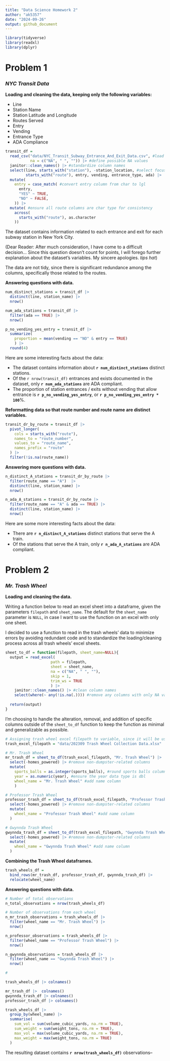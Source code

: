 ```yaml
---
title: "Data Science Homework 2"
author: "ak5357"
date: "2024-09-26"
output: github_document
---
```


```r
library(tidyverse)
library(readxl)
library(dplyr)
```

# Problem 1
### _NYC Transit Data_

**Loading and cleaning the data, keeping only the following variables:**

* Line
* Station Name
* Station Latitude and Longitude
* Routes Served
* Entry
* Vending
* Entrance Type
* ADA Compliance

```r
transit_df = 
  read_csv("data/NYC_Transit_Subway_Entrance_And_Exit_Data.csv", #load data
           na = c("NA", " ", "")) |> #define possible NA values
  janitor::clean_names() |> #standardize column names
  select(line, starts_with("station"), -station_location, #select focus columns
         starts_with("route"), entry, vending, entrance_type, ada) |> 
  mutate(
    entry = case_match( #convert entry column from char to lgl
      entry,
      "YES" ~ TRUE,
      "NO" ~ FALSE,
    )) |> 
  mutate( #ensure all route columns are char type for consistency
    across(
      starts_with("route"), as.character
    ))
```

The dataset contains information related to each entrance and exit for each subway station in New York City.

(Dear Reader: After much consideration, I have come to a difficult decision... Since this question doesn't count for points, I will forego further explanation about the dataset's variables. My sincere apologies. _tips hat_)

The data are not tidy, since there is significant redundance among the columns, specifically those related to the routes.


**Answering questions with data.**
```r
num_distinct_stations = transit_df |> 
  distinct(line, station_name) |> 
  nrow()

num_ada_stations = transit_df |> 
  filter(ada == TRUE) |> 
  nrow()

p_no_vending_yes_entry = transit_df |> 
  summarize(
    proportion = mean(vending == "NO" & entry == TRUE)
    ) |> 
  round(4)
```

Here are some interesting facts about the data:

* The dataset contains information about **`r num_distinct_stations`** distinct stations.
* Of the `r nrow(transit_df)` entrances and exists documented in the dataset, only **`r num_ada_stations`** are ADA compliant.
* The proportion of station entrances / exits without vending that allow entrance is **`r p_no_vending_yes_entry`**, or **`r p_no_vending_yes_entry * 100`**%.

**Reformatting data so that route number and route name are distinct variables.**
```r
transit_dr_by_route = transit_df |> 
  pivot_longer(
    cols = starts_with("route"),
    names_to = "route_number",
    values_to = "route_name",
    names_prefix = "route"
  ) |> 
  filter(!is.na(route_name))
```


**Answering more questions with data.**
```r
n_distinct_A_stations = transit_dr_by_route |> 
  filter(route_name == "A")  |> 
  distinct(line, station_name) |> 
  nrow()

n_ada_A_stations = transit_dr_by_route |> 
  filter(route_name == "A" & ada == TRUE) |> 
  distinct(line, station_name) |> 
  nrow()
```

Here are some more interesting facts about the data:

* There are **`r n_distinct_A_stations`** distinct stations that serve the A train.
* Of the stations that serve the A train, only **`r n_ada_A_stations`** are ADA compliant.


# Problem 2
### _Mr. Trash Wheel_

**Loading and cleaning the data.**

Writing a function below to read an excel sheet into a dataframe, given the parameters `filepath` and `sheet_name`. The default for the `sheet_name` parameter is `NULL`, in case I want to use the function on an excel with only one sheet. 

I decided to use a function to read in the trash wheels' data to minimize errors by avoiding redundant code and to standardize the loading/cleaning process across all trash wheels' excel sheets.

```r
sheet_to_df = function(filepath, sheet_name=NULL){
  output = read_excel(
                    path = filepath,
                    sheet = sheet_name,
                    na = c("NA", " ", ""),
                    skip = 1,
                    trim_ws = TRUE
                    ) |> 
    janitor::clean_names() |> #clean column names
    select(where(~ any(!is.na(.)))) #remove any columns with only NA values
  
  return(output)
}
```


I'm choosing to handle the alteration, removal, and addition of specific columns outside of the `sheet_to_df` function to keep the function as minimal and generalizable as possible.

```r
# Assigning trash wheel excel filepath to variable, since it will be used repeatedly
trash_excel_filepath = "data/202309 Trash Wheel Collection Data.xlsx"

# Mr. Trash Wheel
mr_trash_df = sheet_to_df(trash_excel_filepath, "Mr. Trash Wheel") |>
  select(-homes_powered) |> #remove non-dumpster-related columns
  mutate(
    sports_balls = as.integer(sports_balls), #round sports balls column
    year = as.numeric(year), #ensure the year data type is dbl
    wheel_name = "Mr. Trash Wheel" #add name column
    )

# Professor Trash Wheel
professor_trash_df = sheet_to_df(trash_excel_filepath, "Professor Trash Wheel") |>
  select(-homes_powered) |> #remove non-dumpster-related columns
  mutate(
    wheel_name = "Professor Trash Wheel" #add name column
  )

# Gwynnda Trash Wheel
gwynnda_trash_df = sheet_to_df(trash_excel_filepath, "Gwynnda Trash Wheel") |>
  select(-homes_powered) |> #remove non-dumpster-related columns
  mutate(
    wheel_name = "Gwynnda Trash Wheel" #add name column
  )

```


**Combining the Trash Wheel dataframes.**
```r
trash_wheels_df = 
  bind_rows(mr_trash_df, professor_trash_df, gwynnda_trash_df) |> 
  relocate(wheel_name)
```


**Answering questions with data.**
```r
# Number of total observations
n_total_observations = nrow(trash_wheels_df)

# Number of observations from each wheel
n_mr_trash_observations = trash_wheels_df |> 
  filter(wheel_name == "Mr. Trash Wheel") |> 
  nrow()

n_professor_observations = trash_wheels_df |> 
  filter(wheel_name == "Professor Trash Wheel") |> 
  nrow()

n_gwynnda_observations = trash_wheels_df |> 
  filter(wheel_name == "Gwynnda Trash Wheel") |> 
  nrow()

#

trash_wheels_df |> colnames()

mr_trash_df |>  colnames()
gwynnda_trash_df |> colnames()
professor_trash_df |> colnames()

trash_wheels_df |> 
  group_by(wheel_name) |> 
  summarise(
    sum_vol = sum(volume_cubic_yards, na.rm = TRUE),
    sum_weight = sum(weight_tons, na.rm = TRUE),
    max_vol = max(volume_cubic_yards, na.rm = TRUE),
    max_weight = max(weight_tons, na.rm = TRUE)
  )


```



The resulting dataset contains **`r nrow(trash_wheels_df)`** observations--





